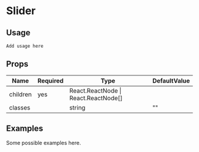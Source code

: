 # Slider

## Usage

```
Add usage here
```

## Props

| Name | Required | Type | DefaultValue |
| -------- | -------- | ----------------------- |------------|
| children | yes | React.ReactNode \| React.ReactNode[] | |
| classes | | string | "" |

## Examples

Some possible examples here.
